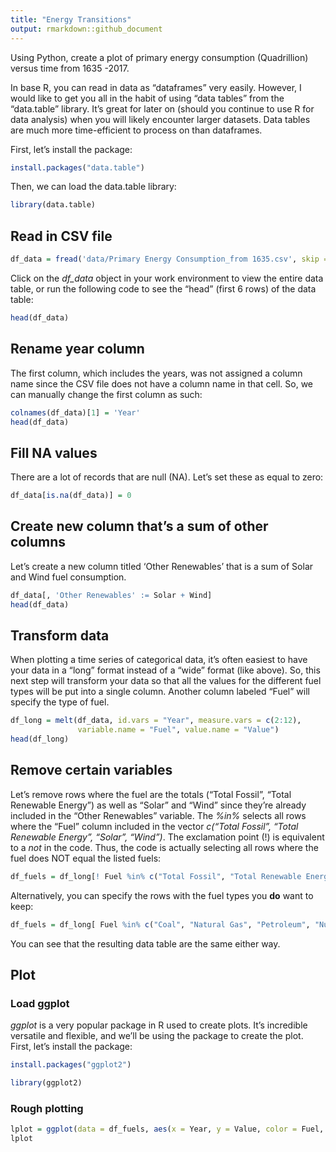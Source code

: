 ```yaml
---
title: "Energy Transitions"
output: rmarkdown::github_document
---
```


Using Python, create a plot of primary energy consumption (Quadrillion) versus time from 1635 -2017.

In base R, you can read in data as "dataframes" very easily. However, I would like to get you all in the habit of using "data tables" from the "data.table" library. It's great for later on (should you continue to use R for data analysis) when you will likely encounter larger datasets. Data tables are much more time-efficient to process on than dataframes.

First, let's install the package:
```r
install.packages("data.table")
```
Then, we can load the data.table library:
```r
library(data.table)
```

## Read in CSV file

```r
df_data = fread('data/Primary Energy Consumption_from 1635.csv', skip = 2)
```

Click on the *df_data* object in your work environment to view the entire data table, or run the following code to see the "head" (first 6 rows) of the data table:
```r
head(df_data)
```

## Rename year column

The first column, which includes the years, was not assigned a column name since the CSV file does not have a column name in that cell. So, we can manually change the first column as such:
```r
colnames(df_data)[1] = 'Year'
head(df_data)
```

## Fill NA values

There are a lot of records that are null (NA). Let's set these as equal to zero:
```r
df_data[is.na(df_data)] = 0 
```

## Create new column that's a sum of other columns

Let's create a new column titled 'Other Renewables' that is a sum of Solar and Wind fuel consumption.
```r
df_data[, 'Other Renewables' := Solar + Wind]
head(df_data)
```

## Transform data

When plotting a time series of categorical data, it's often easiest to have your data in a "long" format instead of a "wide" format (like above). So, this next step will transform your data so that all the values for the different fuel types will be put into a single column. Another column labeled "Fuel" will specify the type of fuel.

```r
df_long = melt(df_data, id.vars = "Year", measure.vars = c(2:12),
               variable.name = "Fuel", value.name = "Value")
head(df_long)
```

## Remove certain variables 

Let's remove rows where the fuel are the totals ("Total Fossil", "Total Renewable Energy") as well as "Solar" and "Wind" since they're already included in the "Other Renewables" variable. 
The *%in%* selects all rows where the "Fuel" column included in the vector *c("Total Fossil", "Total Renewable Energy", "Solar", "Wind")*. The exclamation point (!) is equivalent to a *not* in the code. Thus, the code is actually selecting all rows where the fuel does NOT equal the listed fuels: 
```r
df_fuels = df_long[! Fuel %in% c("Total Fossil", "Total Renewable Energy", "Solar", "Wind")]
```

Alternatively, you can specify the rows with the fuel types you **do** want to keep:
```r
df_fuels = df_long[ Fuel %in% c("Coal", "Natural Gas", "Petroleum", "Nuclear", "Hydropower", "Wood/biomass", "Other Renewables")]
```
You can see that the resulting data table are the same either way.

## Plot

### Load ggplot
*ggplot* is a very popular package in R used to create plots. It's incredible versatile and flexible, and we'll be using the package to create the plot.
First, let's install the package:
```r
install.packages("ggplot2")
```

```r
library(ggplot2)
```
### Rough plotting
```r
lplot = ggplot(data = df_fuels, aes(x = Year, y = Value, color = Fuel, fill = Fuel)) + geom_line()
lplot
```


